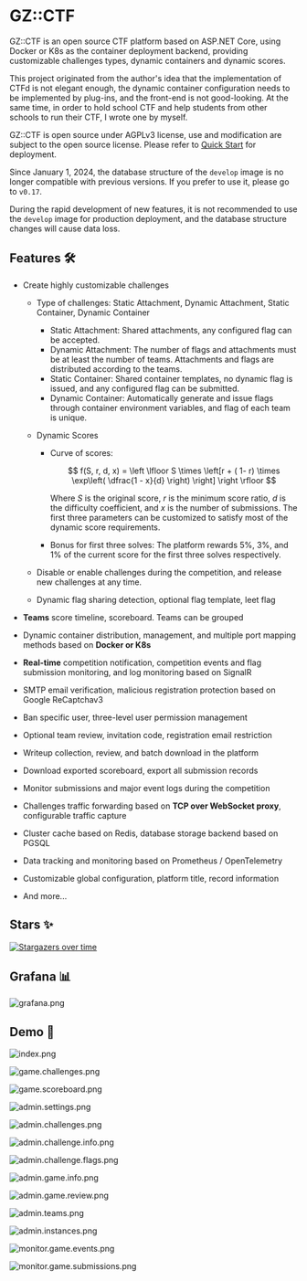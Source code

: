 
# GZ::CTF

GZ::CTF is an open source CTF platform based on ASP.NET Core, using Docker or K8s as the container deployment backend, providing customizable challenges types, dynamic containers and dynamic scores.

This project originated from the author's idea that the implementation of CTFd is not elegant enough, the dynamic container configuration needs to be implemented by plug-ins, and the front-end is not good-looking. At the same time, in order to hold school CTF and help students from other schools to run their CTF, I wrote one by myself.

GZ::CTF is open source under AGPLv3 license, use and modification are subject to the open source license. Please refer to [Quick Start](/quick-start) for deployment.

<Callout type="warning">

Since January 1, 2024, the database structure of the `develop` image is no longer compatible with previous versions. If you prefer to use it, please go to `v0.17`.

During the rapid development of new features, it is not recommended to use the `develop` image for production deployment, and the database structure changes will cause data loss.

</Callout>

## Features 🛠️

- Create highly customizable challenges

  - Type of challenges: Static Attachment, Dynamic Attachment, Static Container, Dynamic Container

    - Static Attachment: Shared attachments, any configured flag can be accepted.
    - Dynamic Attachment: The number of flags and attachments must be at least the number of teams. Attachments and flags are distributed according to the teams.
    - Static Container: Shared container templates, no dynamic flag is issued, and any configured flag can be submitted.
    - Dynamic Container: Automatically generate and issue flags through container environment variables, and flag of each team is unique.

  - Dynamic Scores

    - Curve of scores:

      $$ f(S, r, d, x) = \left \lfloor S \times \left[r + ( 1- r) \times \exp\left( \dfrac{1 - x}{d} \right) \right] \right \rfloor $$

      Where $S$ is the original score, $r$ is the minimum score ratio, $d$ is the difficulty coefficient, and $x$ is the number of submissions. The first three parameters can be customized to satisfy most of the dynamic score requirements.

    - Bonus for first three solves:
      The platform rewards 5%, 3%, and 1% of the current score for the first three solves respectively.

  - Disable or enable challenges during the competition, and release new challenges at any time.
  - Dynamic flag sharing detection, optional flag template, leet flag

- **Teams** score timeline, scoreboard. Teams can be grouped
- Dynamic container distribution, management, and multiple port mapping methods based on **Docker or K8s**
- **Real-time** competition notification, competition events and flag submission monitoring, and log monitoring based on SignalR
- SMTP email verification, malicious registration protection based on Google ReCaptchav3
- Ban specific user, three-level user permission management
- Optional team review, invitation code, registration email restriction
- Writeup collection, review, and batch download in the platform
- Download exported scoreboard, export all submission records
- Monitor submissions and major event logs during the competition
- Challenges traffic forwarding based on **TCP over WebSocket proxy**, configurable traffic capture
- Cluster cache based on Redis, database storage backend based on PGSQL
- Data tracking and monitoring based on Prometheus / OpenTelemetry
- Customizable global configuration, platform title, record information
- And more...

## Stars ✨

[![Stargazers over time](https://starchart.cc/GZTimeWalker/GZCTF.svg?variant=adaptive)](https://starchart.cc/GZTimeWalker/GZCTF)

## Grafana 📊

![grafana.png](/images/grafana.png)

## Demo 🗿

![index.png](/images/index.png)

![game.challenges.png](/images/game.challenges.png)

![game.scoreboard.png](/images/game.scoreboard.png)

![admin.settings.png](/images/admin.settings.png)

![admin.challenges.png](/images/admin.challenges.png)

![admin.challenge.info.png](/images/admin.challenge.info.png)

![admin.challenge.flags.png](/images/admin.challenge.flags.png)

![admin.game.info.png](/images/admin.game.info.png)

![admin.game.review.png](/images/admin.game.review.png)

![admin.teams.png](/images/admin.teams.png)

![admin.instances.png](/images/admin.instances.png)

![monitor.game.events.png](/images/monitor.game.events.png)

![monitor.game.submissions.png](/images/monitor.game.submissions.png)
